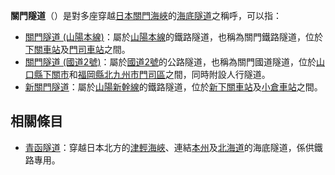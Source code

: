 '''關門隧道'''（{{jpn|j=関門トンネル|hg=かんもんとんねる|rm=Kanmon tonneru|f=y}}）是對多座穿越[[日本|日本]][[關門海峽|關門海峽]]的[[海底隧道|海底隧道]]之稱呼，可以指：

* [[關門隧道_(山陽本線)|關門隧道 (山陽本線)]]：屬於[[山陽本線|山陽本線]]的鐵路隧道，也稱為關門鐵路隧道，位於[[下關車站|下關車站]]及[[門司車站|門司車站]]之間。
* [[關門隧道_(國道2號)|關門隧道 (國道2號)]]：屬於[[國道2號_(日本)|國道2號]]的公路隧道，也稱為關門國道隧道，位於[[山口縣|山口縣]][[下關市|下關市]]和[[福岡縣|福岡縣]][[北九州市|北九州市]][[門司區|門司區]]之間，同時附設人行隧道。
* [[新關門隧道|新關門隧道]]：屬於[[山陽新幹線|山陽新幹線]]的鐵路隧道，位於[[新下關車站|新下關車站]]及[[小倉站_(福岡縣)|小倉車站]]之間。

== 相關條目 ==
* [[青函隧道|青函隧道]]：穿越日本北方的[[津輕海峽|津輕海峽]]、連結[[本州|本州]]及[[北海道|北海道]]的海底隧道，係供鐵路專用。

{{disambig|Cat=四字日本地名消歧義}}